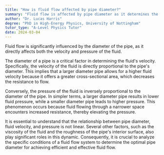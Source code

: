 ```yaml
---
title: "How is fluid flow affected by pipe diameter?"
summary: "Fluid flow is affected by pipe diameter as it determines the velocity and pressure of the fluid."
author: "Dr. Lucas Harris"
degree: "PhD in High-Energy Physics, University of Nottingham"
tutor_type: "A-Level Physics Tutor"
date: 2024-03-04
---
```


Fluid flow is significantly influenced by the diameter of the pipe, as it directly affects both the velocity and pressure of the fluid.

The diameter of a pipe is a critical factor in determining the fluid's velocity. Specifically, the velocity of the fluid is directly proportional to the pipe's diameter. This implies that a larger diameter pipe allows for a higher fluid velocity because it offers a greater cross-sectional area, which decreases the resistance to flow.

Conversely, the pressure of the fluid is inversely proportional to the diameter of the pipe. In simpler terms, a larger diameter pipe results in lower fluid pressure, while a smaller diameter pipe leads to higher pressure. This phenomenon occurs because fluid flowing through a narrower space encounters increased resistance, thereby elevating the pressure.

It is essential to understand that the relationship between pipe diameter, fluid velocity, and pressure is not linear. Several other factors, such as the viscosity of the fluid and the roughness of the pipe's interior surface, also play significant roles in this dynamic. Consequently, it is crucial to analyze the specific conditions of a fluid flow system to determine the optimal pipe diameter for achieving efficient and effective fluid flow.
    